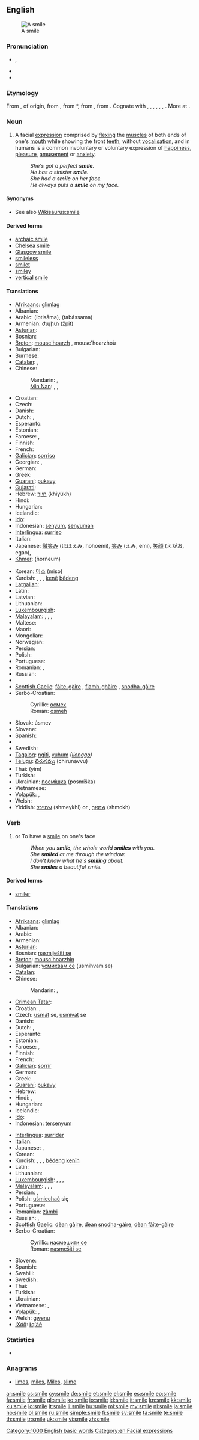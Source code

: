 ==English==
[[Image:Kelis_perfect_smile.jpg|thumb|A smile]]

===Pronunciation===
* {{IPA|/smaɪl/}}, {{SAMPA|/smaIl/}}
* {{audio|en-us-smile.ogg|Audio (US)}}
* {{rhymes|aɪl}}

===Etymology===
From {{etyl|enm}} {{term|smilen||to smile|lang=enm}}, of {{etyl|gmq}} origin, from {{etyl|da|-}} {{term|smile||to smile|lang=da}}, from {{etyl|non|-}} *{{term||smīla|to smile|lang=non}}, from {{proto|Germanic|smīlijanan||smirōnan|to smile|lang=en}}, from {{proto|Indo-European|smeyə-|to laugh, be glad, wonder|lang=en}}. Cognate with {{etyl|sv|-}} {{term|smila||to smile|lang=sv}}, {{etyl|gmh|-}} {{term|smielen||to smile|lang=gmh}}, {{etyl|goh|-}} {{term|smieron|smierōn|to smile|lang=goh}}, {{etyl|ang|-}} {{term|smerian||to laugh at|lang=ang}}, {{etyl|ang|-}} {{term|smercian|lang=ang}}, {{term|smearcian||to smile|lang=ang}}, {{etyl|la|-}} {{term|miror||to wonder at|lang=la}}. More at {{l|en|smirk}}.

===Noun===
{{en-noun}}

# A facial [[expression]] comprised by [[flex]]ing the [[muscle]]s of both ends of one's [[mouth]] while showing the front [[tooth|teeth]], without [[vocalisation]], and in humans is a common involuntary or voluntary expression of [[happiness]], [[pleasure]], [[amusement]] or [[anxiety]].
#: ''She's got a perfect '''smile'''.''
#: ''He has a sinister '''smile'''.''
#: ''She had a '''smile''' on her face.''
#: ''He always puts a '''smile''' on my face.''

====Synonyms====
* See also [[Wikisaurus:smile]]

====Derived terms====
* [[archaic smile]]
* [[Chelsea smile]]
* [[Glasgow smile]]
* [[smileless]]
* [[smilet]]
* [[smiley]]
* [[vertical smile]]

====Translations====
{{trans-top|a happy face expression using mouth, but without producing voice}}
* [[Afrikaans]]: [[glimlag]]
* Albanian: {{t+|sq|buzëqeshje|f|xs=Albanian}}
* Arabic: {{Arab|[[ابتسامة]]}} (ibtisāma), {{Arab|[[تبسم]]}} (tabássama)
* Armenian: [[ժպիտ]] (žpit)
* [[Asturian]]: {{t|ast|sorrisa|f}}
* Bosnian: {{t-|bs|osmijeh|m}}
* [[Breton]]: [[mousc'hoarzh]] {{m}}, mousc'hoarzhoù {{p}}
* Bulgarian: {{t+|bg|усмивка|f|tr=usmivka}}
* Burmese: {{t|my|အပြုံး|sc=Mymr}}
* [[Catalan]]: {{t-|ca|somrís|m}}, {{t+|ca|somriure|m}}
* Chinese:
*: Mandarin: {{t-|cmn|微笑|tr=wēixiào|sc=Hani}}, {{t-|cmn|笑容|tr=xiàoróng|sc=Hani}}
*: [[Min Nan]]: {{tø|nan|笑容|tr=chhiò-iông|sc=Hans}}, {{tø|nan|笑神|tr=chhiò-sîn|sc=Hans}}, {{tø|nan|笑市|tr=chhiò-chhī|sc=Hans}}
* Croatian: {{t-|hr|osmijeh|m|alt=ȍsmijēh}}
* Czech: {{t+|cs|úsměv|m}}
* Danish: {{t|da|smil|c}}
* Dutch: {{t+|nl|glimlach|m}}, {{t+|nl|lach}}
* Esperanto: {{t-|eo|rideto|xs=Esperanto}}
* Estonian: {{t|et|naeratus}}
* Faroese: {{t|fo|smíl|n}}, {{t|fo|bros|n}}
* Finnish: {{t+|fi|hymy}}
* French: {{t+|fr|sourire|m}}
* [[Galician]]: [[sorriso]] {{m}}
* Georgian: {{t-|ka|ღიმი|tr=ğimi|sc=Geor|xs=Georgian}}, {{t-|ka|ღიმილი|tr=ğimili|sc=Geor|xs=Georgian}}
* German: {{t+|de|Lächeln|n}}
* Greek: {{t|el|χαμόγελο|n|tr=chamógelo}}
* [[Guaraní]]: [[pukavy]]
* [[Gujarati]]: {{t|gu|સ્મિત|tr=smita|sc=Gujr}}
* Hebrew: [[חיוך]] (khiyúkh)
* Hindi: {{t|hi|मुस्कान|tr=muskāna|sc=Deva}}
* Hungarian: {{t+|hu|mosoly}}
* Icelandic: {{t+|is|bros|n}}
* [[Ido]]: {{t+|io|rideto|xs=Ido}}
* Indonesian: [[senyum]], [[senyum|senyuman]]
* [[Interlingua]]: [[surriso]]
* Italian: {{t+|it|sorriso|m}}
* Japanese: [[微笑み]] (ほほえみ, hohoemi), [[笑み]] (えみ, emi), [[笑顔]] (えがお, egao), {{t+|ja|微笑|tr=びしょう, bishō}}
* [[Khmer]]: {{Khmr|[[ញញឹម]]}} (ñorñeum)
{{trans-mid}}
* Korean: [[미소]] (miso)
* Kurdish: {{t+|ku|bişir}} {{f}}, {{t+|ku|girrnij}} {{f}}, {{t+|ku|bişkurr}} {{f}}, [[ken]]ê [[bêdeng]] {{m}}
* [[Latgalian]]: {{tø|ltg|smaids}}
* Latin: {{t-|la|risus|f}}
* Latvian: {{t|lv|smaids}}
* Lithuanian: {{t+|lt|šypsena|xs=Lithuanian}}
* [[Luxembourgish]]: {{t|lb|Laachen|n}}
* [[Malayalam]]: {{t|ml|പുഞ്ചിരി|tr=punchiri|sc=Mlym|xs=Malayalam}}, {{t|ml|ചിരി|tr=chiri|sc=Mlym|xs=Malayalam}}, {{t|ml|മന്ദഹാസം|tr=manthahaasam|sc=Mlym|xs=Malayalam}}, {{t|ml|മന്ദസ്മിതം|tr=manthasmitham|sc=Mlym|xs=Malayalam}}
* Maltese: {{t+|mt|tbissima|f|xs=Maltese}}
* Maori: {{t|mi|memene}}
* Mongolian: {{t|mn|инээмсэглэл|tr=ineemseglel|sc=Cyrl|xs=Mongolian}}
* Norwegian: {{t+|no|smil|n}}
* Persian: {{t-|fa|پوزخند|xs=Persian}}
* Polish: {{t+|pl|uśmiech|m}}
* Portuguese: {{t+|pt|sorriso|m}}
* Romanian: {{t+|ro|zâmbet|n}}, {{t+|ro|surâs}}
* Russian: {{t+|ru|улыбка|f|tr=ulýbka}}
* {{trreq|sa}}
* [[Scottish Gaelic]]: [[fàite-gàire]] {{f}}, [[fiamh-ghàire]] {{m}}, [[snodha-gàire]] {{m}}
* Serbo-Croatian:
*: Cyrillic: [[осмех]] {{m}}
*: Roman: [[osmeh]] {{m}}
* Slovak: úsmev
* Slovene: {{t+|sl|nasmeh|m}}
* Spanish: {{t+|es|sonrisa|f}}
* {{trreq|sw}}
* Swedish: {{t+|sv|leende|n}}
* [[Tagalog]]: [[ngiti]], [[yuhum]] ''([[Ilonggo]])''
* [[Telugu]]: [[చిరునవ్వు]] (chirunavvu)
* Thai: {{Thai|[[ยิ้ม]]}} (yím)
* Turkish: {{t+|tr|gülüş}}
* Ukrainian: [[посмішка]] (posmíška) {{f}}
* Vietnamese: {{t+|vi|cười|xs=Vietnamese}}
* [[Volapük]]: {{t|vo|smilil}}, {{t|vo|smilül}}
* Welsh: {{t-|cy|gwên|xs=Welsh}}
* Yiddish: [[שמייכל]] (shmeykhl) {{m}} or {{n}}, [[שמאָך]] (shmokh) {{m}}
{{trans-bottom}}

===Verb===
{{en-verb|smil|ing}}

# {{transitive}} or {{intransitive}} To have a [[smile]] on one's face
#: ''When you '''smile''', the whole world '''smiles''' with you.''
#: ''She '''smiled''' at me through the window.''
#: ''I don't know what he's '''smiling''' about.''
#: ''She '''smiles''' a beautiful smile.''

====Derived terms====
* [[smiler]]

====Translations====
{{trans-top|to have a smile on one's face}}
* [[Afrikaans]]: [[glimlag]]
* Albanian: {{t+|sq|buzëqesh|xs=Albanian}}
* Arabic: {{t|ar|ابتسم|tr=ibtasama}}
* Armenian: {{t-|hy|ժպտալ|tr=žptal}}
* [[Asturian]]: {{t|ast|sorrir}}
* Bosnian: [[nasmiješiti se]]
* [[Breton]]: [[mousc'hoarzhin]]
* Bulgarian: [[усмихвам|усмихвам се]] (usmihvam se)
* [[Catalan]]: {{t+|ca|somriure}}
* Chinese:
*: Mandarin: {{t-|cmn|微笑|tr=wēixiào|sc=Hani}}, {{t-|cmn|笑|tr=xiào|sc=Hani}}
* [[Crimean Tatar]]: {{tø|crh|külümsemek|xs=Crimean Tatar}}
* Croatian: {{t-|hr|nasmiješiti|alt=nasmijéšiti se}}, {{t-|hr|osmjehnuti|alt=osmjéhnuti se}}
* Czech: [[usmát]] se, [[usmívat]] se
* Danish: {{t-|da|smile}}
* Dutch: {{t+|nl|glimlachen}}, {{t-|nl|smuilen}}
* Esperanto: {{t-|eo|rideti|xs=Esperanto}}
* Estonian: {{t|et|naeratama}}
* Faroese: {{t|fo|smíla}}, {{t|fo|brosa}}
* Finnish: {{t+|fi|hymyillä}}
* French: {{t+|fr|sourire}}
* [[Galician]]: [[sorrir]]
* German: {{t+|de|lächeln}}
* Greek: {{t|el|χαμογελώ|tr=chamogeló|sc=Grek}}
* [[Guaraní]]: [[pukavy]]
* Hebrew: {{t-|he|חייך|tr=khiyékh}}
* Hindi: {{t|hi|मुस्कान|tr=muskān|xs=Hindi}}, {{t|hi|मुस्कराना|tr=muskarānā|xs=Hindi}}
* Hungarian: {{t+|hu|mosolyog}}
* Icelandic: {{t+|is|brosa}}
* [[Ido]]: {{t|io|ridetar|xs=Ido}}
* Indonesian: [[senyum|tersenyum]]
{{trans-mid}}
* [[Interlingua]]: [[surrider]]
* Italian: {{t+|it|sorridere}}
* Japanese: {{t-|ja|微笑む|tr=ほほえむ, hohoemu}}, {{t-|ja|笑う|tr=わらう, warau}}
* Korean: {{t+|ko|웃다|tr=utda|sc=Hang}}
* Kurdish: {{t+|ku|bişirîn}}, {{t+|ku|girrnijîn}}, {{t|ku|bişkurrîn}} {{f}}, [[bêdeng]] [[kenîn]]
* Latin: {{t-|la|subrideo|alt=subrīdeō}}
* Lithuanian: {{t-|lt|šypsotis|xs=Lithuanian}}
* [[Luxembourgish]]: {{t|lb|lächelen}}, {{t|lb|schmunzen}}, {{t|lb|schmunzelen}}, {{t|lb|schmonzen}}
* [[Malayalam]]: {{t|ml|ചിരിക്കുക|tr=chirikkuha|sc=Mlym|xs=Malayalam}}, {{t|ml|പുഞ്ചിരിക്കുക|tr=punchirikkuka|sc=Mlym|xs=Malayalam}}, {{t|ml|മന്ദഹസിക്കുക|tr=manthahasikkuka|sc=Mlym|xs=Malayalam}}, {{t|ml|മന്ദസ്മിതം തൂകുക|tr=manthasmitham thookuka|sc=Mlym|xs=Malayalam}}
* Persian: {{t|fa|شکفتن|tr=shekoftan|xs=Persian}}, {{t+|fa|خندیدن|tr=khandidan|xs=Persian}}
* Polish: [[uśmiechać]] się
* Portuguese: {{t+|pt|sorrir}}
* Romanian: [[zâmbi]]
* Russian: {{t+|ru|улыбаться|tr=ulybát’sja}} {{impf}}, {{t+|ru|улыбнуться|tr=ulybnút’sja}} {{pf.}}
* [[Scottish Gaelic]]: [[dèan gàire]], [[dèan snodha-gàire]], [[dèan fàite-gàire]]
* Serbo-Croatian:
*: Cyrillic: [[насмешити се]]
*: Roman: [[nasmešiti se]]
* Slovene: {{t+|sl|nasmehniti se}}
* Spanish: {{t+|es|sonreír}}
* Swahili: {{t+|sw|tabasamu|xs=Swahili}}
* Swedish: {{t+|sv|le}}
* Thai: {{t-|th|ยิ้ม|tr=yím}}
* Turkish: {{t+|tr|gülümsemek}}
* Ukrainian: {{t|uk|посміхатися|tr=posmixátysja|xs=Ukrainian}}
* Vietnamese: {{t+|vi|cười|xs=Vietnamese}}, {{t|vi|cười mỉm|xs=Vietnamese}}
* [[Volapük]]: {{t|vo|smililön}}, {{t|vo|smilülön}}
* Welsh: [[gwenu]]
* [[!Xóõ]]: [[ǁqʻàẽ]]
{{trans-bottom}}

===Statistics===
* {{rank|afterwards|horses|wonder|706|smile|walk|places|simple}}

===Anagrams===
* [[limes#English|limes]], [[miles#English|miles]], [[Miles#English|Miles]], [[slime#English|slime]]

[[Category:1000 English basic words]]
[[Category:en:Facial expressions]]

[[ar:smile]]
[[cs:smile]]
[[cy:smile]]
[[de:smile]]
[[et:smile]]
[[el:smile]]
[[es:smile]]
[[eo:smile]]
[[fa:smile]]
[[fr:smile]]
[[gl:smile]]
[[ko:smile]]
[[io:smile]]
[[id:smile]]
[[it:smile]]
[[kn:smile]]
[[kk:smile]]
[[ku:smile]]
[[lo:smile]]
[[lt:smile]]
[[li:smile]]
[[hu:smile]]
[[ml:smile]]
[[my:smile]]
[[nl:smile]]
[[ja:smile]]
[[no:smile]]
[[pl:smile]]
[[ru:smile]]
[[simple:smile]]
[[fi:smile]]
[[sv:smile]]
[[ta:smile]]
[[te:smile]]
[[th:smile]]
[[tr:smile]]
[[uk:smile]]
[[vi:smile]]
[[zh:smile]]
